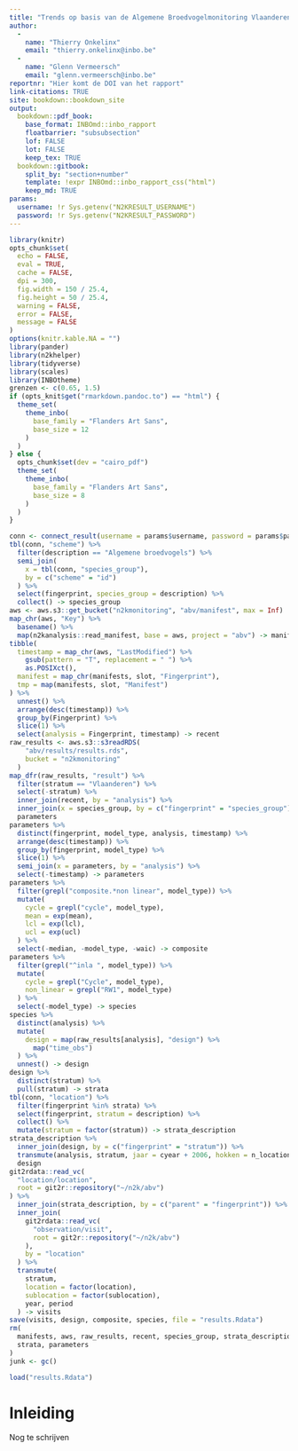 ```yaml
---
title: "Trends op basis van de Algemene Broedvogelmonitoring Vlaanderen (ABV)"
author: 
  - 
    name: "Thierry Onkelinx"
    email: "thierry.onkelinx@inbo.be"
  - 
    name: "Glenn Vermeersch"
    email: "glenn.vermeersch@inbo.be"
reportnr: "Hier komt de DOI van het rapport"
link-citations: TRUE
site: bookdown::bookdown_site
output:
  bookdown::pdf_book:
    base_format: INBOmd::inbo_rapport
    floatbarrier: "subsubsection"
    lof: FALSE
    lot: FALSE
    keep_tex: TRUE
  bookdown::gitbook:
    split_by: "section+number"
    template: !expr INBOmd::inbo_rapport_css("html")
    keep_md: TRUE
params:
  username: !r Sys.getenv("N2KRESULT_USERNAME")
  password: !r Sys.getenv("N2KRESULT_PASSWORD")
---
```


```r
library(knitr)
opts_chunk$set(
  echo = FALSE, 
  eval = TRUE,
  cache = FALSE,
  dpi = 300,
  fig.width = 150 / 25.4,
  fig.height = 50 / 25.4,
  warning = FALSE,
  error = FALSE,
  message = FALSE
)
options(knitr.kable.NA = "")
library(pander)
library(n2khelper)
library(tidyverse)
library(scales)
library(INBOtheme)
grenzen <- c(0.65, 1.5)
if (opts_knit$get("rmarkdown.pandoc.to") == "html") {
  theme_set(
    theme_inbo(
      base_family = "Flanders Art Sans",
      base_size = 12
    )
  )
} else {
  opts_chunk$set(dev = "cairo_pdf")
  theme_set(
    theme_inbo(
      base_family = "Flanders Art Sans",
      base_size = 8
    )
  )
}
```

```r
conn <- connect_result(username = params$username, password = params$password)
tbl(conn, "scheme") %>%
  filter(description == "Algemene broedvogels") %>%
  semi_join(
    x = tbl(conn, "species_group"),
    by = c("scheme" = "id")
  ) %>%
  select(fingerprint, species_group = description) %>%
  collect() -> species_group
aws <- aws.s3::get_bucket("n2kmonitoring", "abv/manifest", max = Inf)
map_chr(aws, "Key") %>%
  basename() %>%
  map(n2kanalysis::read_manifest, base = aws, project = "abv") -> manifests
tibble(
  timestamp = map_chr(aws, "LastModified") %>%
    gsub(pattern = "T", replacement = " ") %>%
    as.POSIXct(),
  manifest = map_chr(manifests, slot, "Fingerprint"),
  tmp = map(manifests, slot, "Manifest")
) %>%
  unnest() %>%
  arrange(desc(timestamp)) %>%
  group_by(Fingerprint) %>%
  slice(1) %>%
  select(analysis = Fingerprint, timestamp) -> recent
raw_results <- aws.s3::s3readRDS(
    "abv/results/results.rds", 
    bucket = "n2kmonitoring"
  )
map_dfr(raw_results, "result") %>%
  filter(stratum == "Vlaanderen") %>%
  select(-stratum) %>%
  inner_join(recent, by = "analysis") %>%
  inner_join(x = species_group, by = c("fingerprint" = "species_group")) -> 
  parameters
parameters %>%
  distinct(fingerprint, model_type, analysis, timestamp) %>%
  arrange(desc(timestamp)) %>%
  group_by(fingerprint, model_type) %>%
  slice(1) %>%
  semi_join(x = parameters, by = "analysis") %>%
  select(-timestamp) -> parameters
parameters %>%
  filter(grepl("composite.*non linear", model_type)) %>%
  mutate(
    cycle = grepl("cycle", model_type),
    mean = exp(mean),
    lcl = exp(lcl),
    ucl = exp(ucl)
  ) %>%
  select(-median, -model_type, -waic) -> composite
parameters %>%
  filter(grepl("^inla ", model_type)) %>%
  mutate(
    cycle = grepl("Cycle", model_type),
    non_linear = grepl("RW1", model_type)
  ) %>%
  select(-model_type) -> species
species %>%
  distinct(analysis) %>%
  mutate(
    design = map(raw_results[analysis], "design") %>%
      map("time_obs")
  ) %>%
  unnest() -> design
design %>%
  distinct(stratum) %>%
  pull(stratum) -> strata
tbl(conn, "location") %>%
  filter(fingerprint %in% strata) %>%
  select(fingerprint, stratum = description) %>%
  collect() %>%
  mutate(stratum = factor(stratum)) -> strata_description
strata_description %>%
  inner_join(design, by = c("fingerprint" = "stratum")) %>%
  transmute(analysis, stratum, jaar = cyear + 2006, hokken = n_location) ->
  design
git2rdata::read_vc(
  "location/location", 
  root = git2r::repository("~/n2k/abv")
) %>%
  inner_join(strata_description, by = c("parent" = "fingerprint")) %>%
  inner_join(
    git2rdata::read_vc(
      "observation/visit", 
      root = git2r::repository("~/n2k/abv")
    ),
    by = "location"
  ) %>%
  transmute(
    stratum,
    location = factor(location),
    sublocation = factor(sublocation),
    year, period
  ) -> visits
save(visits, design, composite, species, file = "results.Rdata")
rm(
  manifests, aws, raw_results, recent, species_group, strata_description, conn,
  strata, parameters
)
junk <- gc()
```

```r
load("results.Rdata")
```

# Inleiding {-}

Nog te schrijven

\mainmatter
